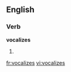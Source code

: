 
==English==

===Verb===
'''vocalizes'''

# {{third-person singular of|[[vocalize]]}}

[[fr:vocalizes]]
[[vi:vocalizes]]